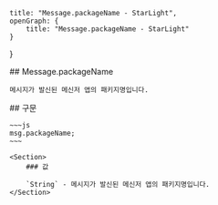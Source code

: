     title: "Message.packageName - StarLight",
    openGraph: {
        title: "Message.packageName - StarLight"
    }
}

<Section>
    ## Message.packageName

    메시지가 발신된 메신저 앱의 패키지명입니다.
</Section>
<Section>
    ## 구문

    ~~~js
    msg.packageName;
    ~~~

    <Section>
        ### 값

        `String` - 메시지가 발신된 메신저 앱의 패키지명입니다.
    </Section>
</Section>